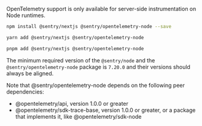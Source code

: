 <Alert level="info" title="Note">

OpenTelemetry support is only available for server-side instrumentation on Node runtimes.

</Alert>

```bash {tabTitle:npm}
npm install @sentry/nextjs @sentry/opentelemetry-node --save
```

```bash {tabTitle:yarn}
yarn add @sentry/nextjs @sentry/opentelemetry-node
```

```bash {tabTitle:pnpm}
pnpm add @sentry/nextjs @sentry/opentelemetry-node
```

The minimum required version of the `@sentry/node` and the `@sentry/opentelemetry-node` package is `7.20.0` and their versions should always be aligned.

<Note>

Note that @sentry/opentelemetry-node depends on the following peer dependencies:

- @opentelemetry/api, version 1.0.0 or greater
- @opentelemetry/sdk-trace-base, version 1.0.0 or greater, or a package that implements it, like @opentelemetry/sdk-node

</Note>

